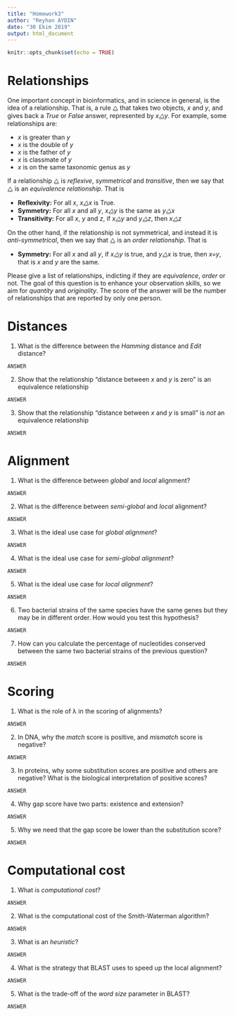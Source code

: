 ---
title: "Homework3"
author: "Reyhan AYDIN"
date: "30 Ekim 2019"
output: html_document
---

```{r setup, include=FALSE}
knitr::opts_chunk$set(echo = TRUE)
```

# Relationships

One important concept in bioinformatics, and in science in general, is the idea of a relationship. That is, a rule ⧋ that takes two objects, _x_ and _y_, and gives back a _True_ or _False_ answer, represented by _x⧋y_. For example, some relationships are:

*   _x_ is greater than _y_
*   _x_ is the double of _y_
*   _x_ is the father of _y_
*   _x_ is classmate of _y_
*   _x_ is on the same taxonomic genus as _y_

If a relationship ⧋ is _reflexive_, _symmetrical_ and _transitive_, then we say that ⧋ is an _equivalence relationship_. That is

*   **Reflexivity:** For all _x_, _x⧋x_ is True.
*   **Symmetry:** For all _x_ and all _y_, _x⧋y_ is the same as _y⧋x_
*   **Transitivity:** For all _x_, _y_ and _z_, if _x⧋y_ and _y⧋z_, then _x⧋z_

On the other hand, if the relationship is not symmetrical, and instead it is _anti-symmetrical_, then we say that ⧋ is an _order relationship_. That is

*   **Symmetry:** For all _x_ and all _y_, if _x⧋y_ is true, and _y⧋x_ is true, then _x=y_, that is _x_ and _y_ are the same.

Please give a list of relationships, indicting if they are _equivalence_, _order_ or not. The goal of this question is to enhance your observation skills, so we aim for _quantity_ and _originality_. The score of the answer will be the number of relationships that are reported by only one person.


# Distances

1.  What is the difference between the _Hamming_ distance and _Edit_ distance?
```
ANSWER
```

2.  Show that the relationship “distance between _x_ and _y_ is zero” is an equivalence relationship
```
ANSWER
```
3.  Show that the relationship “distance between _x_ and _y_ is small” is _not_ an equivalence relationship
```
ANSWER
```

# Alignment

1.  What is the difference between _global_ and _local_ alignment?
```
ANSWER
```
2.  What is the difference between _semi-global_ and _local_ alignment?
```
ANSWER
```
3.  What is the ideal use case for _global alignment_?
```
ANSWER
```
4.  What is the ideal use case for _semi-global alignment_?
```
ANSWER
```
5.  What is the ideal use case for _local alignment_?
```
ANSWER
```
6.  Two bacterial strains of the same species have the same genes but they may be in different order. How would you test this hypothesis?
```
ANSWER
```
7.  How can you calculate the percentage of nucleotides conserved between the same two bacterial strains of the previous question?
```
ANSWER
```

# Scoring

1.  What is the role of λ in the scoring of alignments?
```
ANSWER
```
2.  In DNA, why the _match_ score is positive, and _mismatch_ score is negative?
```
ANSWER
```
3.  In proteins, why some substitution scores are positive and others are negative? What is the biological interpretation of positive scores?
```
ANSWER
```
4.  Why gap score have two parts: existence and extension?
```
ANSWER
```
5.  Why we need that the gap score be lower than the substitution score?
```
ANSWER
```

# Computational cost

1.  What is _computational cost_?
```
ANSWER
```
2.  What is the computational cost of the Smith-Waterman algorithm?
```
ANSWER
```
3.  What is an _heuristic_?
```
ANSWER
```
4.  What is the strategy that BLAST uses to speed up the local alignment?
```
ANSWER
```
5.  What is the trade-off of the _word size_ parameter in BLAST?
```
ANSWER
```
